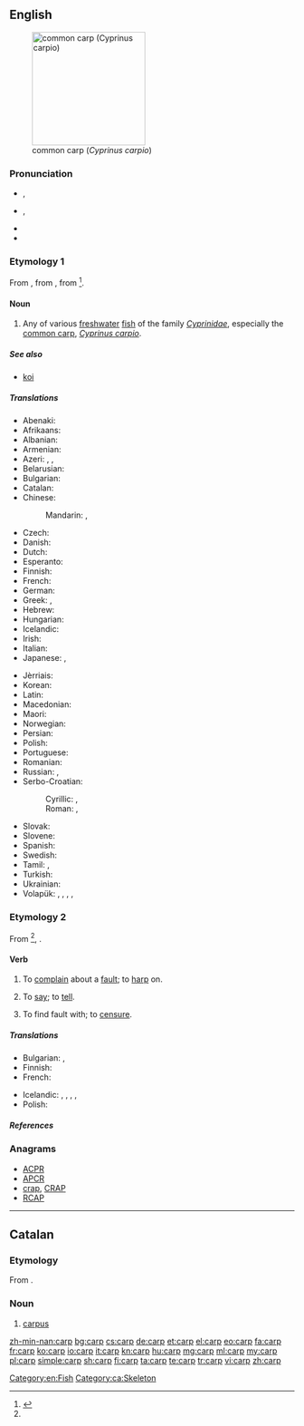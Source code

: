 ==English==

{{wikipedia}}
[[Image:Common_carp.jpg|thumb|right|200px|common carp (''Cyprinus carpio'')]]

===Pronunciation===
* {{a|UK}} {{IPA|/ˈkɑːp/}}, {{X-SAMPA|/"kA:p/}}
* {{a|US}} {{IPA|/ˈkɑɹp/}}, {{X-SAMPA|/"kArp/}}
* {{audio|en-us-carp.ogg|Audio (US)}}
* {{rhymes|ɑː(r)p}}

===Etymology 1===
From {{etyl|fro|en}} {{term|carpe|lang=fro}}, from {{etyl|LL.|en}} {{term|carpa|lang=la}}, from {{etyl|got|en}} {{term/t|got|*𐌺𐌰𐍂𐍀𐌰|tr=karpa}}<ref name ="OED">{{R:Online Etymology Dictionary|carp}}</ref>.

====Noun====
{{en-noun|carp|pl2=carps}}

# Any of various [[freshwater]] [[fish]] of the family ''[[Cyprinidae]]'', especially the [[common carp]], ''[[Cyprinus carpio]]''.

=====See also=====
* [[koi]]

=====Translations=====
{{trans-top|Any of various freshwater fish of the family Cyprinidae}}
* Abenaki: {{tø|abe|wôbhagas}}
* Afrikaans: {{t-|af|karp}}
* Albanian: {{t-|sq|krap}}
* Armenian: {{t-|hy|ծածան|tr=çaçan}}
* Azeri: {{t+|az|karp}}, {{t+|az|sazan}}, {{t-|az|çəki balığı}}
* Belarusian: {{t-|be|карп|m|tr=karp|sc=Cyrl}}
* Bulgarian: {{t+|bg|шаран|m|tr=šarán|sc=Cyrl}}
* Catalan: {{t-|ca|carpa|f}}
* Chinese:
*: Mandarin: {{t|cmn|鯉魚|sc=Hani}}, {{t+|cmn|鲤鱼|tr=lǐyú|sc=Hani}}
* Czech: {{t+|cs|kapr|m}}
* Danish: {{t-|da|karpe|c}}
* Dutch: {{t+|nl|karper|m}}
* Esperanto: {{t-|eo|karpo}}
* Finnish: {{t+|fi|karppi}}
* French: {{t+|fr|carpe|f}}
* German: {{t+|de|Karpfen|m}}
* Greek: {{t+|el|κυπρίνος|m|tr=kiprinos}}, {{t+|el|σαζάνι|n|tr=sazani}}
* Hebrew: {{t-|he|קרפיון|tr=qarpion|m}}
* Hungarian: {{t+|hu|ponty}}
* Icelandic: {{t-|is|vatnakarfi|m}}
* Irish: {{t-|ga|carbán|m}}
* Italian: {{t+|it|carpa|f}}
* Japanese: {{t+|ja|鯉|tr=こい, koi}}, {{t-|ja|コイ|tr=koi|sc=Jpan}}
{{trans-mid}}
* Jèrriais: {{tø|roa-jer|carpe|f}}
* Korean: {{t-|ko|잉어|tr=ing-eo}}
* Latin: {{t-|la|carpa|f}}
* Macedonian: {{t-|mk|крап|m|tr=krap|sc=Cyrl}}
* Maori: {{t|mi|morihana}}
* Norwegian: {{t-|no|karpe|c}}
* Persian: {{t+|fa|كپور|tr=kapur|sc=Arab}}
* Polish: {{t+|pl|karp|m}}
* Portuguese: {{t+|pt|carpa|f}}
* Romanian: {{t+|ro|crap|m}}
* Russian: {{t+|ru|карп|tr=karp|m}}, {{qualifier|wild carp}} {{t+|ru|сазан|tr=sazán|m}}
* Serbo-Croatian:
*: Cyrillic: {{t-|sh|шаран|m|sc=Cyrl}}, {{t-|sh|крап|m|sc=Cyrl}}
*: Roman: {{t-|sh|šaran|m}}, {{t-|sh|krap|m}}
* Slovak: {{t-|sk|kapor|m}}
* Slovene: {{t+|sl|krap|m}}
* Spanish: {{t-|es|carpa|f}}
* Swedish: {{t+|sv|karp|n}}
* Tamil: {{t+|ta|கெண்டைமீன்|sc=Taml}}, {{t+|ta|சேல்|tr=cēl|sc=Taml}}
* Turkish: {{t+|tr|sazan}}
* Ukrainian: {{t+|uk|короп|m|tr=kórop|sc=Cyrl}}
* Volapük: {{qualifier|male or female}} {{t+|vo|karip}}, {{qualifier|male}} {{t-|vo|hikarip}}, {{qualifier|female}} {{t-|vo|jikarip}}, {{qualifier|offspring, young}} {{t-|vo|karipül}}, {{qualifier|collective}} {{t-|vo|karipülem}}
{{trans-bottom}}

===Etymology 2===
From {{etyl|non|en}} {{term|karpa||to boast|lang=non}}<ref name ="OED"/>, {{term|karp||bragging|lang=non}}.

====Verb====
{{en-verb}}

# To [[complain]] about a [[fault]]; to [[harp]] on.
# {{context|obsolete|lang=en}} To [[say]]; to [[tell]].
# {{context|obsolete|transitive|lang=en}} To find fault with; to [[censure]].
#: {{rfquotek|Dryden}}

=====Translations=====
{{trans-top|To complain about a fault}}
* Bulgarian: {{t+|bg|мърморя}},  {{t+|bg|опявам}}
* Finnish: {{t+|fi|sättiä}}
* French: {{t+|fr|maugréer}}
{{trans-mid}}
* Icelandic: {{t-|is|finna að}}, {{t+|is|gagnrýna}}, {{t-|is|gagnrýna smugulega}}, {{t-|is|vera með sparðatíning}}, {{t+|is|kvarta}}
* Polish: {{t+|pl|utyskiwać}}
{{trans-bottom}}

=====References=====
<references/>

===Anagrams===
* [[ACPR#English|ACPR]]
* [[APCR#English|APCR]]
* [[crap#English|crap]], [[CRAP#English|CRAP]]
* [[RCAP#English|RCAP]]

[[Category:en:Fish]]

----

==Catalan==
{{wikipedia|lang=ca}}

===Etymology===
From {{etyl|grc|ca}} {{term|καρπός||wrist|tr=karpos|sc=Grek|lang=grc}}.

===Noun===
{{ca-noun|m}}

# [[carpus]]

[[Category:ca:Skeleton]]

[[zh-min-nan:carp]]
[[bg:carp]]
[[cs:carp]]
[[de:carp]]
[[et:carp]]
[[el:carp]]
[[eo:carp]]
[[fa:carp]]
[[fr:carp]]
[[ko:carp]]
[[io:carp]]
[[it:carp]]
[[kn:carp]]
[[hu:carp]]
[[mg:carp]]
[[ml:carp]]
[[my:carp]]
[[pl:carp]]
[[simple:carp]]
[[sh:carp]]
[[fi:carp]]
[[ta:carp]]
[[te:carp]]
[[tr:carp]]
[[vi:carp]]
[[zh:carp]]